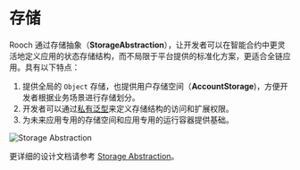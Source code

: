 # 存储

Rooch 通过存储抽象（**StorageAbstraction**），让开发者可以在智能合约中更灵活地定义应用的状态存储结构，而不局限于平台提供的标准化方案，更适合全链应用。具有以下特点：

1. 提供全局的 `Object` 存储，也提供用户存储空间（**AccountStorage**)，方便开发者根据业务场景进行存储划分。
2. 开发者可以通过[私有泛型](../../../build/rooch-framework/private-generics)来定义存储结构的访问和扩展权限。
3. 为未来应用专用的存储空间和应用专用的运行容器提供基础。

![Storage Abstraction](/docs/rooch-design-storage-abstraction.svg)

更详细的设计文档请参考 [Storage Abstraction](./storage-abstraction)。
